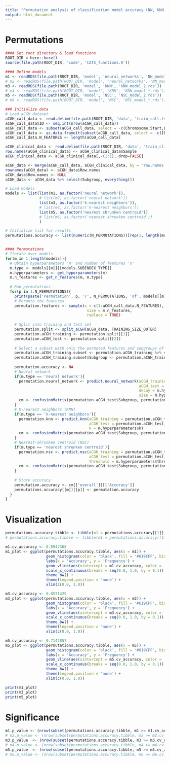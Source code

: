 ```yaml
---
title: "Permutation analysis of classification model accuracy (NN, KNN, NSC) on aCGH data for breast cancer"
output: html_document
---
```


# Permutations

```r
#### Set root directory & load functions
ROOT_DIR = here::here()
source(file.path(ROOT_DIR, 'code', 'CATS_functions.R'))

#### Define models
m1 <- readRDS(file.path(ROOT_DIR, 'model', 'neural_networks', 'NN_model_5.rds'))
# m2 <- readRDS(file.path(ROOT_DIR, 'model', 'neural_networks', 'NN_model_*.rds'))
m3 <- readRDS(file.path(ROOT_DIR, 'model', 'KNN', 'KNN_model_2.rds'))
# m4 <- readRDS(file.path(ROOT_DIR, 'model', 'KNN', 'KNN_model_*.rds'))
m5 <- readRDS(file.path(ROOT_DIR, 'model', 'NSC', 'NSC_model_2.rds'))
# m6 <- readRDS(file.path(ROOT_DIR, 'model', 'NSC', 'NSC_model_*.rds'))

### Initialize data
# Load aCGH dataset
aCGH_call_data <- read.delim(file.path(ROOT_DIR, 'data', 'train_call.tsv'), header = TRUE, sep = '\t')
aCGH_call_data$ID <- seq.int(nrow(aCGH_call_data))
aCGH_call_data <- subset(aCGH_call_data, select = -c(Chromosome,Start,End,Nclone))
aCGH_call_data <- as.data.frame(t(subset(aCGH_call_data, select = -c(ID))))
aCGH_call_data.N_FEATURES <- length(aCGH_call_data)

aCGH_clinical_data <- read.delim(file.path(ROOT_DIR, 'data', 'train_clinical.tsv'), header = TRUE, sep = '\t')
row.names(aCGH_clinical_data) <- aCGH_clinical_data$Sample
aCGH_clinical_data <- aCGH_clinical_data[,-(1:1), drop=FALSE]

aCGH_data <- merge(aCGH_call_data, aCGH_clinical_data, by = 'row.names')
rownames(aCGH_data) <- aCGH_data$Row.names
aCGH_data$Row.names <- NULL
aCGH_data <- aCGH_data %>% select(Subgroup, everything())

# Load models
models <- list(list(m1, as.factor('neural network')),
               # list(m2, as.factor('neural network'))
               list(m3, as.factor('k-nearest neighbors')),
               # list(m4, as.factor('k-nearest neighbors'))
               list(m5, as.factor('nearest shrunken centroid'))
               # list(m6, as.factor('nearest shrunken centroid'))
               )

# Initialize list for results
permutations.accuracy <- list(numeric(N_PERMUTATIONS))[rep(1, length(models))]


#### Permutations
# Iterate over models
for(m in 1:length(models)){
  # Obtain hyperparameters 'H' and number of features 'n'
  m.type <- models[[m]][[models.SUBINDEX_TYPE]]
  m.hyperparameters <- get_hyperparameters(m)
  m.n_features <- get_n_features(m, m.type)
  
  # Run permutations
  for(p in 1:N_PERMUTATIONS){
    print(paste('Permutation', p, '/', N_PERMUTATIONS, 'of', models[[m]][[models.SUBINDEX_TYPE]]))
    # Permute the features
    permutation.features <- sample(x = c(1:aCGH_call_data.N_FEATURES),
                                    size = m.n_features,
                                    replace = TRUE)
    
    # Split into training and test set
    permutation.split <- split_aCGH(aCGH_data, TRAINING_SIZE_OUTER)
    permutation.aCGH_training <- permutation.split[[1]]
    permutation.aCGH_test <- permutation.split[[2]]
    
    # Select a subset with only the permuted features and subgroups of training data samples
    permutation.aCGH_training.subset <- permutation.aCGH_training %>% select(permutation.features)
    permutation.aCGH_training.subset$Subgroup <- permutation.aCGH_training$Subgroup
    
    permutation.accuracy <- NA
    # Neural network
    if(m.type == 'neural network'){
      permutation.neural_network <- predict.neural_network(aCGH_training = permutation.aCGH_training.subset,
                                                           aCGH_test = permutation.aCGH_test,
                                                           decay = m.hyperparameters$decay,
                                                           size = m.hyperparameters$size)
      cm <- confusionMatrix(permutation.aCGH_test$Subgroup, permutation.neural_network$predictions)
    }
    # K-nearest neighbors (KNN)
    if(m.type == 'k-nearest neighbors'){
      permutation.knn <- predict.knn(aCGH_training = permutation.aCGH_training.subset,
                                     aCGH_test = permutation.aCGH_test,
                                     k = m.hyperparameters$k)
      cm <- confusionMatrix(permutation.aCGH_test$Subgroup, permutation.knn$predictions)
    }
    # Nearest-shrunken centroid (NSC)
    if(m.type == 'nearest shrunken centroid'){
      permutation.nsc <- predict.nsc(aCGH_training = permutation.aCGH_training.subset,
                                     aCGH_test = permutation.aCGH_test,
                                     threshold = m.hyperparameters$threshold)
      cm <- confusionMatrix(permutation.aCGH_test$Subgroup, permutation.nsc$predictions)
    }
    
    # Store accuracy
    permutation.accuracy <- cm[['overall']][['Accuracy']]
    permutations.accuracy[[m]][[p]] <- permutation.accuracy
  }
}
```

# Visualization

```r
permutations.accuracy.tibble <- tibble(m1 = permutations.accuracy[[1]], m3 = permutations.accuracy[[2]], m5 = permutations.accuracy[[3]])
# permutations.accuracy.tibble <- tibble(m1 = permutations.accuracy[[1]], m3 = permutations.accuracy[[3]], m5 = permutations.accuracy[[5]])

m1.cv_accuracy <- 0.8947368
m1_plot <- ggplot(permutations.accuracy.tibble, aes(x = m1)) +
                  geom_histogram(color = 'black', fill = '#619CFF', binwidth = 0.038) +
                  labs(x = 'Accuracy', y = 'Frequency') +
                  geom_vline(aes(xintercept = m1.cv_accuracy, color = 'red')) +
                  scale_x_continuous(breaks = seq(0.0, 1.0, by = 0.1)) +
                  theme_bw() +
                  theme(legend.position = 'none') +
                  xlim(c(0.0, 1.0))

m3.cv_accuracy <- 0.8571429
m3_plot <- ggplot(permutations.accuracy.tibble, aes(x = m3)) +
                  geom_histogram(color = 'black', fill = '#619CFF', binwidth = 0.038) +
                  labs(x = 'Accuracy', y = 'Frequency') +
                  geom_vline(aes(xintercept = m3.cv_accuracy, color = 'red')) +
                  scale_x_continuous(breaks = seq(0.0, 1.0, by = 0.1)) +
                  theme_bw() +
                  theme(legend.position = 'none') +
                  xlim(c(0.0, 1.0))

m5.cv_accuracy <- 0.7142857
m5_plot <- ggplot(permutations.accuracy.tibble, aes(x = m5)) +
                  geom_histogram(color = 'black', fill = '#619CFF', binwidth = 0.038) +
                  labs(x = 'Accuracy', y = 'Frequency') +
                  geom_vline(aes(xintercept = m5.cv_accuracy, color = 'red')) +
                  scale_x_continuous(breaks = seq(0.0, 1.0, by = 0.1)) +
                  theme_bw() +
                  theme(legend.position = 'none') +
                  xlim(c(0.0, 1.0))

print(m1_plot)
print(m3_plot)
print(m5_plot)
```

# Significance

```r
m1.p_value <- (nrow(subset(permutations.accuracy.tibble, m1 >= m1.cv_accuracy) %>% select(m1)) + 1) / N_PERMUTATIONS
# m2.p_value <- (nrow(subset(permutations.accuracy.tibble, m2 >= m2.cv_accuracy) %>% select(m2)) + 1) / N_PERMUTATIONS
m3.p_value  <- (nrow(subset(permutations.accuracy.tibble, m3 >= m3.cv_accuracy) %>% select(m3)) + 1) / N_PERMUTATIONS
# m4.p_value <- (nrow(subset(permutations.accuracy.tibble, m4 >= m4.cv_accuracy) %>% select(m4)) + 1) / N_PERMUTATIONS
m5.p_value  <- (nrow(subset(permutations.accuracy.tibble, m5 >= m5.cv_accuracy) %>% select(m5)) + 1) / N_PERMUTATIONS
# m6.p_value <- (nrow(subset(permutations.accuracy.tibble, m6 >= m6.cv_accuracy) %>% select(m6)) + 1) / N_PERMUTATIONS
```

